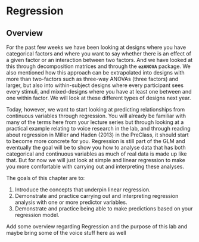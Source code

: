 # Regression

## Overview

For the past few weeks we have been looking at designs where you have categorical factors and where you want to say whether there is an effect of a given factor or an interaction between two factors. And we have looked at this through decomposition matrices and through the **`ezANOVA`** package.  We also mentioned how this approach can be extrapolated into designs with more than two-factors such as three-way ANOVAs (three factors) and larger, but also into within-subject designs where every participant sees every stimuli, and mixed-designs where you have at least one between and one within factor. We will look at these different types of designs next year.

Today, however, we want to start looking at predicting relationships from continuous variables through regression. You will already be familiar with many of the terms here from your lecture series but through looking at a practical example relating to voice research in the lab, and through reading about regression in Miller and Haden (2013) in the PreClass, it should start to become more concrete for you.  Regression is still part of the GLM and eventually the goal will be to show you how to analyse data that has both categorical and continuous variables as much of real data is made up like that.  But for now we will just look at simple and linear regression to make you more comfortable with carrying out and interpreting these analyses.

The goals of this chapter are to:

1. Introduce the concepts that underpin linear regression.
2. Demonstrate and practice carrying out and interpreting regression analysis with one or more predictor variables.
3. Demonstrate and practice being able to make predictions based on your regression model.


Add some overview regarding Regression and the purpose of this lab and maybe bring some of the voice stuff here as well